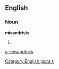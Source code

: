 
==English==

===Noun===
'''misandrists'''

# {{plural of|[[misandrist]]}}

[[Category:English plurals]]

[[ar:misandrists]]